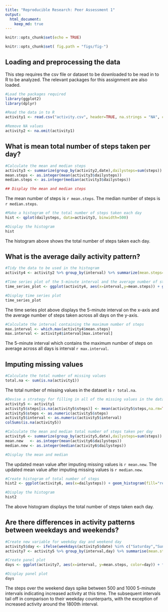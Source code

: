```yaml
---
title: "Reproducible Research: Peer Assessment 1"
output: 
  html_document:
    keep_md: true
---
```


```r

knitr::opts_chunk$set(echo = TRUE)

knitr::opts_chunk$set( fig.path = "figs/fig-")

```

## Loading and preprocessing the data

This step requires the csv file or dataset to be downloaded to be read in to R to be analyzed. The relevant packages for this assignment are also loaded.

```r
#Load the packages required 
library(ggplot2)
library(dplyr)

#Read the data in to R
activity1 <- read.csv("activity.csv", header=TRUE, na.strings = "NA", colClasses = c("numeric", "Date", "numeric"))

#Remove NA values
activity2 <- na.omit(activity1)
```

## What is mean total number of steps taken per day?

```r
#Calculate the mean and median steps
activity3 <- summarize(group_by(activity2,date),dailysteps=sum(steps))
mean.steps <- as.integer(mean(activity3$dailysteps))
median.steps <- as.integer(median(activity3$dailysteps))
```

```r
## Display the mean and median steps
```

The mean number of steps is `r mean.steps`.
The median number of steps is `r median.steps`.

```r
#Make a histogram of the total number of steps taken each day
hist <- qplot(dailysteps, data=activity3, binwidth=500)

#Display the histogram
hist
```

The histogram above shows the total number of steps taken each day.

## What is the average daily activity pattern?

```r
#Tidy the data to be used in the histogram
activity4 <- activity2 %>% group_by(interval) %>% summarize(mean.steps=mean(steps))

#Time series plot of the 5-minute interval and the average number of steps taken, averaged across all days
time_series_plot <- ggplot(activity4, aes(x=interval,y=mean.steps)) + geom_line(color="red") + labs(title = "Average steps over 5 minute interval", x="5-minute interval", y="Average number of steps across all days")

#Display time series plot
time_series_plot
```

The time series plot above displays the 5-minute interval on the x-axis and the average number of steps taken across all days on the y-axis.


```r
#Calculate the interval containing the maximum number of steps
max.interval <- which.max(activity4$mean.steps)
max.interval <- activity4$interval[max.interval]
```

The 5-minute interval which contains the maximum number of steps on average across all days is interval `r max.interval`.

## Imputing missing values

```r
#Calculate the total number of missing values
total.na <- sum(is.na(activity1))
```

The total number of missing values in the dataset is `r total.na`.

```r
#Devise a strategy for filling in all of the missing values in the dataset
activity5 <- activity1
activity5$steps[is.na(activity5$steps)] <- mean(activity5$steps,na.rm=TRUE)
activity5$steps <- as.numeric(activity5$steps)
activity5$interval <- as.numeric(activity5$interval)
colSums(is.na(activity5))

#Calculate the mean and median total number of steps taken per day
activity6 <- summarize(group_by(activity5,date),dailysteps=sum(steps))
mean.new   <- as.integer(mean(activity6$dailysteps))
median.new <- as.integer(median(activity6$dailysteps))

#Display the mean and median 
```

The updated mean value after imputing missing values is `r mean.new`.
The updated mean value after imputing missing values is `r median.new`.

```r
#Create histogram of total number of steps
hist2 <- ggplot(activity6, aes(x=dailysteps)) + geom_histogram(fill="red", color="black") + ggtitle("Daily Steps")

#Display the histogram 
hist2
```

The above histogram displays the total number of steps taken each day.

## Are there differences in activity patterns between weekdays and weekends?

```r
#Create new variable for weekday day and weekend day
activity5$day <- ifelse(weekdays(activity5$date) %in% c("Saturday","Sunday"), "weekday", "weekend")
activity7 <- activity5 %>% group_by(interval,day) %>% summarise(mean.steps=mean(steps))

#Create panel plot
days <- ggplot(activity7, aes(x=interval, y=mean.steps, color=day)) + facet_grid(day~.) + geom_line() + labs(title="Average weekday/weekend steps over 5-minute interval", x="5-minute interval", y="Average number of steps across all weekday/weekend days")

#Display panel plot
days
```

The steps over the weekend days spike between 500 and 1000 5-minute intervals indicating increased activity at this time. The subsequent intervals tail off in comparison to their weekday counterparts, with the exception of increased activity around the 1800th interval.
